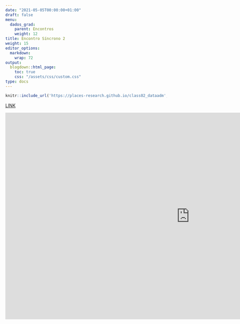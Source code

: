 ```yaml
---
date: "2021-05-05T00:00:00+01:00"
draft: false
menu:
  dados_grad:
    parent: Encontros
    weight: 12
title: Encontro Síncrono 2
weight: 15
editor_options: 
  markdown: 
    wrap: 72
output: 
  blogdown::html_page:
    toc: true
    css: "/assets/css/custom.css"
type: docs
---
```



```r
knitr::include_url('https://places-research.github.io/class02_dataadm', height = "400px")
```

[LINK](https://places-research.github.io/class02_dataadm)

<iframe width="1147" height="645" src="https://www.youtube.com/embed/8cZ5TcKx5oY" title="YouTube video player" frameborder="0" allow="accelerometer; autoplay; clipboard-write; encrypted-media; gyroscope; picture-in-picture" allowfullscreen></iframe>
